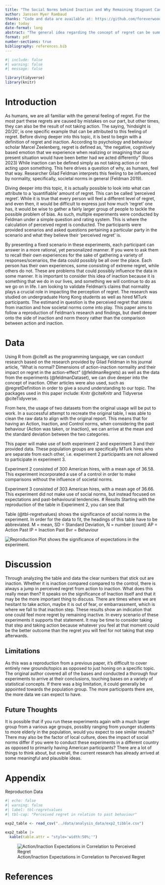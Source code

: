 ```yaml
---
title: "The Social Norms behind Inaction and Why Remaining Stagnant Can Make You Regret"
author: Janssen Myer Rambaud
thanks: "Code and data are available at: https://github.com/foreverwoods/The-Normality-of-Action-Inaction-and-How-They-Interact-with-Regret; Replication on Social Science Reproduction platform available at: "
date: today
date-format: long
abstract: "The general idea regarding the concept of regret can be summarized with the famous phrase of 'Don't do something you may regret'. Through experiments conducted by Gilad Feldman, where participants were given a scenario in which they responded with a scaled level of how they perceived regret in said scenario, there was evidence that hinted at a correlation between inaction, perceived regret and societal norms. As humans we tend to be cautious in our actions and at times be too hesitant in making a move in which we will later regret. This paper aims to address this rather undiscussed topic and why understanding more about societal norms and how it affects our inaction can help achieve greater understanding about why we feel regret."
format: pdf
number-sections: true
bibliography: references.bib
---
```


```r
#| include: false
#| warning: false
#| message: false

library(tidyverse)
library(knitr)
```

# Introduction

As humans, we are all familiar with the general feeling of regret. For the most part these regrets are caused by mistakes on our part, but other times, they can also be the result of not taking action. The saying, 'hindsight is 20/20', is one specific example that can be attributed to this feeling of regret. Before diving deeper into this topic, it is best to begin with a definition of regret and inaction. According to psychology and behaviour scholar Marcel Zeelenberg, regret is defined as, "the negative, cognitively based emotion that we experience when realizing or imagining that our present situation would have been better had we acted differently" (Roos 2023) While inaction can be defined simply as not taking action or not acting upon something. This here drives a question of why, as humans, feel that way. Researcher Gilad Feldman interprets this feeling to be influenced by normality, specifically, societal norms in general (Feldman 2019).

Diving deeper into this topic, it is actually possible to look into what can attribute to a 'quantifiable' amount of regret. This can be called 'perceived regret'. While it is true that every person will feel a different level of regret, and even then, it would be difficult to express just how much 'regret' one has, it would be wise to gather a fairly larger group of people to tackle the possible problem of bias. As such, multiple experiments were conducted by Feldman under a simple question and rating system. This is where the calculation of perceived regret is conducted. The participants were provided scenarios and asked questions pertaining a particular party in the scenario and what they believe their 'perceived regret' is.

By presenting a fixed scenario in these experiments, each participant can answer in a more rational, yet personalized manner. If you were to ask them to recall their own experiences for the sake of gathering a variety of responses/scenarios, the data could possibly be all over the place. Each person has their own experiences, some consisting of extreme regret, while others do not. These are problems that could possibly influence the data in some manner. It is important to consider this idea of inaction because it is something that we do in our lives, and something we will continue to do as we go on in life. I am looking to validate Feldman's claims that normality plays a crucial role in impacting the perception of regret. The research was studied on undergraduate Hong Kong students as well as hired MTurk participants. The estimand in question is the perceived regret that stems from inaction and how societal norms come into play. This paper aims to follow a reproduction of Feldman's research and findings, but dwell deeper onto the side of inaction and norm theory rather than the comparison between action and inaction.

# Data {#sec-data}

Using R from @citeR as the programming language, we can conduct research based on the research provided by Gilad Feldman in his journal article, "What is normal? Dimensions of action-inaction normality and their impact on regret in the action-effect" (@feldmanRegrets) as well as the data from the experiments (@feldmanDataset), we can dive deeper into the concept of inaction. Other articles were also used, such as @regretDefinition in order to give a sound understanding to our topic. The packages used in this paper include: Knitr @citeKnitr and Tidyverse @citeTidyverse.

From here, the usage of two datasets from the original usage will be put to work. In a successful attempt to recreate the original table, I was able to clean the raw data to align with the original report. This means that for having an Action, Inaction, and Control norms, when considering the past behaviour {Action was taken, or Inaction}, we can arrive at the mean and the standard deviation between the two categories.

This paper will make use of both experiment 2 and experiment 3 and their provided data. These population groups are specifically MTurk hires who are separate from each other, i.e. experiment 2 participants are not allowed to participate in experiment 3. 

Experiment 2 consisted of 300 American hires, with a mean age of 36.58. This experiment incorporated a use of a control in order to make comparisons without the influence of societal norms.

Experiment 3 consisted of 303 American hires, with a mean age of 36.66. This experiment did not make use of social norms, but instead focused on expectations and past-behavioural tendencies. 
# Results
Starting with the reproduction of the table in Experiment 2, you can see that 

Table (@tbl-regretvalues) shows the significance of social norms in the experiment.
In order for the data to fit, the headings of this table have to be abbreviated.
M = mean, SD = Standard Deviation, N = number (count)
AP = Action Past
IP = Inaction Past
Bvr = Behaviour

![Reproduction Plot]("../data/analysis_data/plot.png") shows the significance of expectations in the experiment.

# Discussion

Through analyzing the table and data the clear numbers that stick out are inaction. Whether it is inaction compared compared to the control, there is always a jump in perceived regret from action to inaction. What does this really mean then? It speaks on the significance of Inaction itself and that it may be the more important thing to discuss. There are times where we are hesitant to take action, maybe it is out of fear, or embarrassment, which is where we fall to that inaction step. These results show an indication that one could feel more regret by remaining inactive. In every scenario of these experiments it supports that statement. It may be time to consider taking that step and taking action because whatever you feel at that moment could be the better outcome than the regret you will feel for not taking that step afterwards.


## Limitations
As this was a reproduction from a previous paper, it's difficult to cover entirely new grounds/topics as opposed to just honing on a specific topic. The original author covered all of the bases and conducted a thorough four experiments to arrive at their conclusions, touching bases on a variety of statistical concepts. If there was a big limitation, it could generally be appointed towards the population group. The more participants there are, the more data we can expect to have. 

## Future Thoughts
It is possible that if you run these experiments again with a much larger group from a various age groups, possibly ranging from younger students to more elderly in the population, would you expect to see similar results? There may also be the factor of local culture, does the impact of social norms differ if you were to conduct these experiments in a different country as opposed to primarily having American participants? There are a lot of things to think about, but overall, the current research has already arrived at some meaningful and plausible ideas.

\newpage

\appendix

# Appendix {.unnumbered}
Reproduction Data

```r
#| echo: false
#| warning: false
#| label: tbl-regretvalues
#| tbl-cap: "Perceived regret in relation to past behaviour"

exp2_table <- read_csv("../data/analysis_data/exp2_tibble.csv")

exp2_table |>
  kable(table.attr = "style='width:50%;'")
```


![Action/Inaction Expectations in Correlation to Perceived Regret]("../data/analysis_data/plot.png")

\newpage

# References
